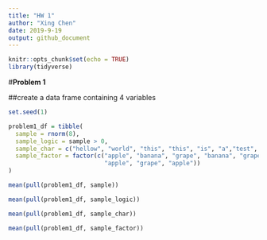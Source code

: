 ```yaml
---
title: "HW 1"
author: "Xing Chen"
date: 2019-9-19
output: github_document
---
```


```r
knitr::opts_chunk$set(echo = TRUE)
library(tidyverse)
```


#**Problem 1**

##create a data frame containing 4 variables

```r
set.seed(1)

problem1_df = tibble(
  sample = rnorm(8),
  sample_logic = sample > 0,
  sample_char = c("hellow", "world", "this", "this", "is", "a","test", "!"),
  sample_factor = factor(c("apple", "banana", "grape", "banana", "grape",
                           "apple", "grape", "apple"))
)

mean(pull(problem1_df, sample))

mean(pull(problem1_df, sample_logic))

mean(pull(problem1_df, sample_char))

mean(pull(problem1_df, sample_factor))
```
